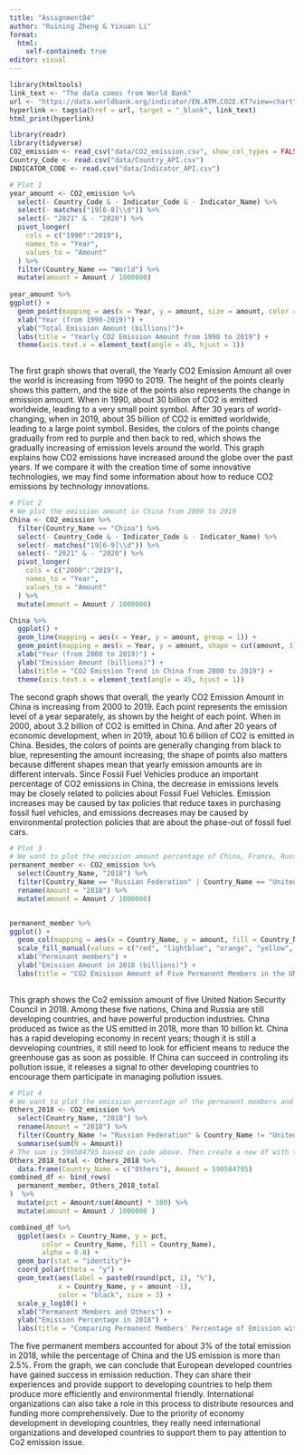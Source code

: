 ```yaml
---
title: "Assignment04"
author: "Ruining Zheng & Yixuan Li"
format:
  html: 
    self-contained: true
editor: visual
---
```


```r

library(htmltools)
link_text <- "The data comes from World Bank"
url <- "https://data.worldbank.org/indicator/EN.ATM.CO2E.KT?view=chart"
hyperlink <- tags$a(href = url, target = "_blank", link_text)
html_print(hyperlink)
```

```r
library(readr)
library(tidyverse)
CO2_emission <- read_csv("data/CO2_emission.csv", show_col_types = FALSE)
Country_Code <- read.csv("data/Country_API.csv")
INDICATOR_CODE <- read.csv("data/Indicator_API.csv")
```

```r
# Plot 1
year_amount <- CO2_emission %>%
  select(- Country_Code & - Indicator_Code & - Indicator_Name) %>%
  select(- matches("19[6-8]\\d")) %>%
  select(- "2021" & - "2020") %>%
  pivot_longer(
    cols = c("1990":"2019"),
    names_to = "Year",
    values_to = "Amount"
  ) %>%
  filter(Country_Name == "World") %>%
  mutate(amount = Amount / 1000000)
 
year_amount %>%
ggplot() +
  geom_point(mapping = aes(x = Year, y = amount, size = amount, color = Year), alpha = 0.5) +
  xlab("Year (from 1990-2019)") +
  ylab("Total Emission Amount (billions)")+
  labs(title = "Yearly CO2 Emission Amount from 1990 to 2019") +
  theme(axis.text.x = element_text(angle = 45, hjust = 1))
  
```

The first graph shows that overall, the Yearly CO2 Emission Amount all over the world is increasing from 1990 to 2019. The height of the points clearly shows this pattern, and the size of the points also represents the change in emission amount. When in 1990, about 30 billion of CO2 is emitted worldwide, leading to a very small point symbol. After 30 years of world-changing, when in 2019, about 35 billion of CO2 is emitted worldwide, leading to a large point symbol. Besides, the colors of the points change gradually from red to purple and then back to red, which shows the gradually increasing of emission levels around the world. This graph explains how CO2 emissions have increased around the globe over the past years. If we compare it with the creation time of some innovative technologies, we may find some information about how to reduce CO2 emissions by technology innovations.

```r
# Plot 2
# We plot the emission amount in China from 2009 to 2019
China <- CO2_emission %>%
  filter(Country_Name == "China") %>%
  select(- Country_Code & - Indicator_Code & - Indicator_Name) %>%
  select(- matches("19[6-9]\\d")) %>%
  select(- "2021" & - "2020") %>%
  pivot_longer(
    cols = c("2000":"2019"),
    names_to = "Year",
    values_to = "Amount"
  ) %>%
  mutate(amount = Amount / 1000000)

China %>%
  ggplot() +
  geom_line(mapping = aes(x = Year, y = amount, group = 1)) +
  geom_point(mapping = aes(x = Year, y = amount, shape = cut(amount, 3), color = amount), alpha = 0.8) +
  xlab("Year (from 2000 to 2019)") +
  ylab("Emission Amount (billions)") +
  labs(title = "CO2 Emission Trend in China from 2000 to 2019") +
  theme(axis.text.x = element_text(angle = 45, hjust = 1))
```

The second graph shows that overall, the yearly CO2 Emission Amount in China is increasing from 2000 to 2019. Each point represents the emission level of a year separately, as shown by the height of each point. When in 2000, about 3.2 billion of CO2 is emitted in China. And after 20 years of economic development, when in 2019, about 10.6 billion of CO2 is emitted in China. Besides, the colors of points are generally changing from black to blue, representing the amount increasing; the shape of points also matters because different shapes mean that yearly emission amounts are in different intervals. Since Fossil Fuel Vehicles produce an important percentage of CO2 emissions in China, the decrease in emissions levels may be closely related to policies about Fossil Fuel Vehicles. Emission increases may be caused by tax policies that reduce taxes in purchasing fossil fuel vehicles, and emissions decreases may be caused by environmental protection policies that are about the phase-out of fossil fuel cars.

```r
# Plot 3
# We want to plot the emission amount percentage of China, France, Russia, United States and the UK in 2018.
permanent_member <- CO2_emission %>%
  select(Country_Name, "2018") %>%
  filter(Country_Name == "Russian Federation" | Country_Name == "United States" | Country_Name == "United Kingdom" | Country_Name == "China" | Country_Name == "France") %>%
  rename(Amount = "2018") %>%
  mutate(amount = Amount / 1000000)


permanent_member %>%
ggplot() +
  geom_col(mapping = aes(x = Country_Name, y = amount, fill = Country_Name), alpha = 0.8) + 
  scale_fill_manual(values = c("red", "lightblue", "orange", "yellow", "lightyellow")) +
  xlab("Perminant members") +
  ylab("Emission Amount in 2018 (billions)") +
  labs(title = "CO2 Emisison Amount of Five Permanent Members in the UN Security Council in 2018")
  

```

This graph shows the Co2 emission amount of five United Nation Security Council in 2018. Among these five nations, China and Russia are still developing countries, and have powerful production industries. China produced as twice as the US emitted in 2018, more than 10 billion kt. China has a rapid developing economy in recent years; though it is still a devveloping countries, it still need to look for efficient means to reduce the greenhouse gas as soon as possible. If China can succeed in controling its pollution issue, it releases a signal to other developing countries to encourage them participate in managing pollution issues.

```r
# Plot 4
# We want to plot the emission percentage of the permanent members and other countries in 2018. 
Others_2018 <- CO2_emission %>%
  select(Country_Name, "2018") %>%
  rename(Amount = "2018") %>%
  filter(Country_Name != "Russian Federation" & Country_Name != "United States" & Country_Name != "United Kingdom" & Country_Name != "China" & Country_Name != "France" & Country_Name != "World") %>%
  summarise(sum(N = Amount))
# The sum is 590584795 based on code above. Then create a new df with this sum.
Others_2018_total <- Others_2018 %>%
  data.frame(Country_Name = c("Others"), Amount = 590584795)
combined_df <- bind_rows(
  permanent_member, Others_2018_total
)  %>%
  mutate(pct = Amount/sum(Amount) * 100) %>%
  mutate(amount = Amount / 1000000 )

combined_df %>%
  ggplot(aes(x = Country_Name, y = pct, 
        color = Country_Name, fill = Country_Name), 
        alpha = 0.8) +
  geom_bar(stat = "identity")+
  coord_polar(theta = "y") +
  geom_text(aes(label = paste0(round(pct, 1), "%"), 
            x = Country_Name, y = amount -1), 
            color = "black", size = 3) +
  scale_y_log10() +
  xlab("Permanent Members and Others") +
  ylab("Emission Percentage in 2018") +
  labs(title = "Comparing Permanent Members' Percentage of Emission with Others")
```

The five permanent members accounted for about 3% of the total emission in 2018, while the percentage of China and the US emission is more than 2.5%. From the graph, we can conclude that European developed countries have gained success in emission reduction. They can share their experiences and provide support to developing countries to help them produce more efficiently and environmental friendly. International organizations can also take a role in this process to distribute resources and funding more comprehensively. Due to the priority of economy development in developing countries, they really need international organizations and developed countries to support them to pay attention to Co2 emission issue.
